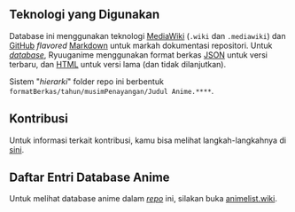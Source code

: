 == Teknologi yang Digunakan ==
Database ini menggunakan teknologi [https://en.wikipedia.org/wiki/MediaWiki MediaWiki] (<code>.wiki</code> dan <code>.mediawiki</code>) dan [https://wiki.ryuuganime.my.id/ketentuan-umum/definisi-kata#github GitHub] ''flavored'' [https://wiki.ryuuganime.my.id/ketentuan-umum/definisi-kata/definisi-format-berkas#md-markdown Markdown] untuk markah dokumentasi repositori. Untuk ''[https://id.wikipedia.org/wiki/JSON database]'', Ryuuganime menggunakan format berkas [https://wiki.ryuuganime.my.id/ketentuan-umum/definisi-kata/definisi-format-berkas#json JSON] untuk versi terbaru, dan [https://wiki.ryuuganime.my.id/ketentuan-umum/definisi-kata/definisi-format-berkas#html HTML] untuk versi lama (dan tidak dilanjutkan).

Sistem "''hierarki''" folder repo ini berbentuk <code>formatBerkas/tahun/musimPenayangan/Judul Anime.****</code>.

== Kontribusi ==
Untuk informasi terkait kontribusi, kamu bisa melihat langkah-langkahnya di [https://wiki.ryuuganime.my.id/kontribusi-data/format-json sini].

== Daftar Entri Database Anime ==
Untuk melihat database anime dalam ''[https://wiki.ryuuganime.my.id/ketentuan-umum/definisi-kata#repositori-kendali-versi repo]'' ini, silakan buka [[animelist.wiki]].
